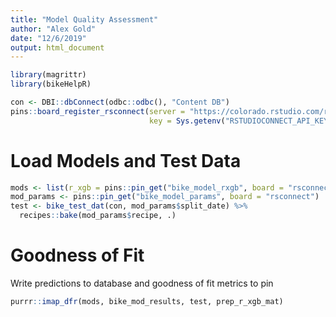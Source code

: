 ```yaml
---
title: "Model Quality Assessment"
author: "Alex Gold"
date: "12/6/2019"
output: html_document
---
```

```r
library(magrittr)
library(bikeHelpR)
```


```r
con <- DBI::dbConnect(odbc::odbc(), "Content DB")
pins::board_register_rsconnect(server = "https://colorado.rstudio.com/rsc",
                               key = Sys.getenv("RSTUDIOCONNECT_API_KEY"))
```

# Load Models and Test Data
```r
mods <- list(r_xgb = pins::pin_get("bike_model_rxgb", board = "rsconnect"))
mod_params <- pins::pin_get("bike_model_params", board = "rsconnect")
test <- bike_test_dat(con, mod_params$split_date) %>%
  recipes::bake(mod_params$recipe, .) 
```

# Goodness of Fit
Write predictions to database and goodness of fit metrics to pin
```r
purrr::imap_dfr(mods, bike_mod_results, test, prep_r_xgb_mat)
```


